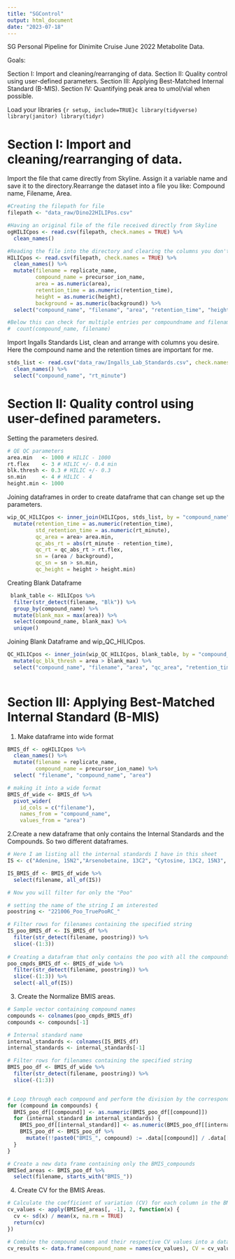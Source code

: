 ```yaml
---
title: "SGControl"
output: html_document
date: "2023-07-18"
---
```

SG Personal Pipeline for Dinimite Cruise June 2022 Metabolite Data.

Goals:

Section I: Import and cleaning/rearranging of data.
Section II: Quality control using user-defined parameters. 
Section III: Applying Best-Matched Internal Standard (B-MIS).
Section IV: Quantifying peak area to umol/vial when possible.


Load your libraries
```{r setup, include=TRUE}c
library(tidyverse)
library(janitor)
library(tidyr)
```

# Section I: Import and cleaning/rearranging of data.


Import the file that came directly from Skyline. Assign it a variable name and save it to the directory.Rearrange the dataset into a file you like: Compound name, Filename, Area.
```r
#Creating the filepath for file
filepath <- "data_raw/Dino22HILIPos.csv"

#Having an original file of the file received directly from Skyline
ogHILICpos <- read.csv(filepath, check.names = TRUE) %>%
  clean_names()

#Reading the file into the directory and clearing the columns you don't want
HILICpos <- read.csv(filepath, check.names = TRUE) %>%
  clean_names() %>%
  mutate(filename = replicate_name,
         compound_name = precursor_ion_name,
         area = as.numeric(area),
         retention_time = as.numeric(retention_time),
         height = as.numeric(height),
         background = as.numeric(background)) %>%
  select("compound_name", "filename", "area", "retention_time", "height", "background") 

#Below this can check for multiple entries per compoundname and filename
#  count(compound_name, filename)
```
Import Ingalls Standards List, clean and arrange with columns you desire. Here the compound name and the retention times are important for me.

```r
stds_list <- read.csv("data_raw/Ingalls_Lab_Standards.csv", check.names = TRUE) %>%
  clean_names() %>%
  select("compound_name", "rt_minute")
```


# Section II: Quality control using user-defined parameters.

Setting the parameters desired. 
```r
# QE QC parameters
area.min   <- 1000 # HILIC - 1000
rt.flex    <- 3 # HILIC +/- 0.4 min
blk.thresh <- 0.3 # HILIC +/- 0.3
sn.min     <- 4 # HILIC - 4
height.min <- 1000
```

Joining dataframes in order to create dataframe that can change set up the parameters. 
```r
wip_QC_HILICpos <- inner_join(HILICpos, stds_list, by = "compound_name") %>%
  mutate(retention_time = as.numeric(retention_time),
         std_retention_time = as.numeric(rt_minute),
         qc_area = area> area.min,
         qc_abs_rt = abs(rt_minute - retention_time),
         qc_rt = qc_abs_rt > rt.flex,
         sn = (area / background),
         qc_sn = sn > sn.min,
         qc_height = height > height.min)
```

Creating Blank Dataframe
```r
 blank_table <- HILICpos %>%
  filter(str_detect(filename, "Blk")) %>%
  group_by(compound_name) %>%
  mutate(blank_max = max(area)) %>%
  select(compound_name, blank_max) %>%
  unique()
```

Joining Blank Dataframe and wip_QC_HILICpos.
```r
QC_HILICpos <- inner_join(wip_QC_HILICpos, blank_table, by = "compound_name") %>%
  mutate(qc_blk_thresh = area > blank_max) %>%
  select("compound_name", "filename", "area", "qc_area", "retention_time","qc_rt", "height","qc_height", "sn", "qc_sn", "qc_blk_thresh", "background")
  
```

# Section III: Applying Best-Matched Internal Standard (B-MIS)

1. Make dataframe into wide format
```r
BMIS_df <- ogHILICpos %>%
  clean_names() %>%
  mutate(filename = replicate_name,
         compound_name = precursor_ion_name) %>%
  select( "filename", "compound_name", "area")

# making it into a wide format
BMIS_df_wide <- BMIS_df %>%
  pivot_wider(
    id_cols = c("filename"),
    names_from = "compound_name",
    values_from = "area")
```

2.Create a new dataframe that only contains the Internal Standards and the Compounds. So two different dataframes.
```r
# Here I am listing all the internal standards I have in this sheet
IS <- c("Adenine, 15N2","Arsenobetaine, 13C2", "Cytosine, 13C2, 15N3", "DL-Alanine, 2H3", "DL-Histidine, 15N", "DL-Proline, 2H7", "DL-Valine, 2H8","Glycine betaine, 13C5, 15N", "Guanine, 13C, 15N2", "Homarine, 2H3", "L-Isoleucine, 15N", "L-Methionine, 2H3", "Trimethylamine N-oxide, 2H9","L-Arginine, 13C6, 15N4")

IS_BMIS_df <- BMIS_df_wide %>%
  select(filename, all_of(IS))

# Now you will filter for only the "Poo"

# setting the name of the string I am interested
poostring <- "221006_Poo_TruePooRC_"

# Filter rows for filenames containing the specified string
IS_poo_BMIS_df <- IS_BMIS_df %>%
  filter(str_detect(filename, poostring)) %>%
  slice(-(1:3)) 
  
# Creating a datafram that only contains the poo with all the compounds and no standards
poo_cmpds_BMIS_df <- BMIS_df_wide %>%
  filter(str_detect(filename, poostring)) %>%
  slice(-(1:3)) %>%
  select(-all_of(IS))
```

3. Create the Normalize BMIS areas.
```r
# Sample vector containing compound names
compounds <- colnames(poo_cmpds_BMIS_df)
compounds <- compounds[-1]

# Internal standard name
internal_standards <- colnames(IS_BMIS_df)
internal_standards <- internal_standards[-1]

# Filter rows for filenames containing the specified string
BMIS_poo_df <- BMIS_df_wide %>%
  filter(str_detect(filename, poostring)) %>%
  slice(-(1:3)) 


# Loop through each compound and perform the division by the corresponding internal standard
for (compound in compounds) {
  BMIS_poo_df[[compound]] <- as.numeric(BMIS_poo_df[[compound]])
  for (internal_standard in internal_standards) {
    BMIS_poo_df[[internal_standard]] <- as.numeric(BMIS_poo_df[[internal_standard]])
    BMIS_poo_df <- BMIS_poo_df %>%
      mutate(!!paste0("BMIS_", compound) := .data[[compound]] / .data[[internal_standard]])
  }
}

# Create a new data frame containing only the BMIS_compounds
BMISed_areas <- BMIS_poo_df %>%
  select(filename, starts_with("BMIS_"))

```

4. Create CV for the BMIS Areas.
```r
# Calculate the coefficient of variation (CV) for each column in the BMISed_areas data frame
cv_values <- apply(BMISed_areas[, -1], 2, function(x) {
  cv <- sd(x) / mean(x, na.rm = TRUE)
  return(cv)
})

# Combine the compound names and their respective CV values into a data frame
cv_results <- data.frame(compound_name = names(cv_values), CV = cv_values)
```


